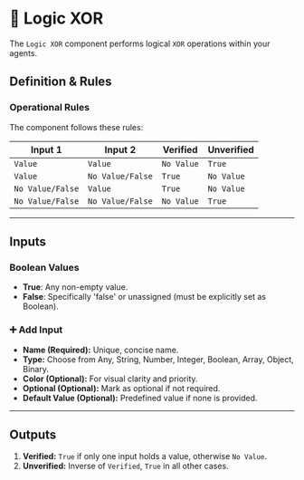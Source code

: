 # 🔗 Logic XOR

The `Logic XOR` component performs logical `XOR` operations within your agents.

## Definition & Rules

### Operational Rules

The component follows these rules:

| Input 1           | Input 2            | Verified    | Unverified |
|-------------------|--------------------|-------------|------------|
| `Value`           | `Value`            | `No Value`  | `True`     |
| `Value`           | `No Value/False`   | `True`      | `No Value` |
| `No Value/False`  | `Value`            | `True`      | `No Value` |
| `No Value/False`  | `No Value/False`   | `No Value`  | `True`     |



---

## Inputs

### Boolean Values

- **True**: Any non-empty value.
- **False**: Specifically 'false' or unassigned (must be explicitly set as Boolean).

### ➕ Add Input

- **Name (Required):** Unique, concise name.
- **Type:** Choose from Any, String, Number, Integer, Boolean, Array, Object, Binary.
- **Color (Optional):** For visual clarity and priority.
- **Optional (Optional):** Mark as optional if not required.
- **Default Value (Optional):** Predefined value if none is provided.

---

## Outputs

1. **Verified:** `True` if only one input holds a value, otherwise `No Value`.
2. **Unverified:** Inverse of `Verified`, `True` in all other cases.